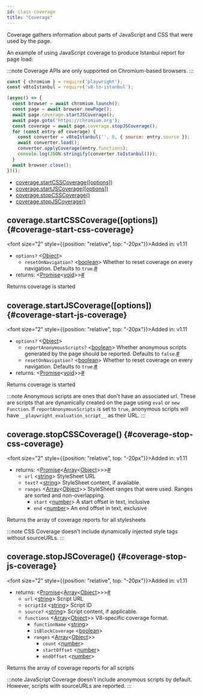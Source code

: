 ```yaml
---
id: class-coverage
title: "Coverage"
---
```


Coverage gathers information about parts of JavaScript and CSS that were used by the page.

An example of using JavaScript coverage to produce Istanbul report for page load:

:::note
Coverage APIs are only supported on Chromium-based browsers.
:::

```js
const { chromium } = require('playwright');
const v8toIstanbul = require('v8-to-istanbul');

(async() => {
  const browser = await chromium.launch();
  const page = await browser.newPage();
  await page.coverage.startJSCoverage();
  await page.goto('https://chromium.org');
  const coverage = await page.coverage.stopJSCoverage();
  for (const entry of coverage) {
    const converter = v8toIstanbul('', 0, { source: entry.source });
    await converter.load();
    converter.applyCoverage(entry.functions);
    console.log(JSON.stringify(converter.toIstanbul()));
  }
  await browser.close();
})();
```


- [coverage.startCSSCoverage([options])](/api/class-coverage.mdx#coverage-start-css-coverage)
- [coverage.startJSCoverage([options])](/api/class-coverage.mdx#coverage-start-js-coverage)
- [coverage.stopCSSCoverage()](/api/class-coverage.mdx#coverage-stop-css-coverage)
- [coverage.stopJSCoverage()](/api/class-coverage.mdx#coverage-stop-js-coverage)

## coverage.startCSSCoverage([options]) {#coverage-start-css-coverage}

<font size="2" style={{position: "relative", top: "-20px"}}>Added in: v1.11</font>

- `options?` &#60;[Object]&#62;
  - `resetOnNavigation?`<a aria-hidden="true" tabindex="-1" class="list-anchor-link" id="coverage-start-css-coverage-option-reset-on-navigation"/> &#60;[boolean]&#62; Whether to reset coverage on every navigation. Defaults to `true`.<a href="#coverage-start-css-coverage-option-reset-on-navigation" class="list-anchor">#</a>
- returns:<a aria-hidden="true" tabindex="-1" class="list-anchor-link" id="coverage-start-css-coverage-return"/> &#60;[Promise]<[void]>&#62;<a href="#coverage-start-css-coverage-return" class="list-anchor">#</a>

Returns coverage is started

## coverage.startJSCoverage([options]) {#coverage-start-js-coverage}

<font size="2" style={{position: "relative", top: "-20px"}}>Added in: v1.11</font>

- `options?` &#60;[Object]&#62;
  - `reportAnonymousScripts?`<a aria-hidden="true" tabindex="-1" class="list-anchor-link" id="coverage-start-js-coverage-option-report-anonymous-scripts"/> &#60;[boolean]&#62; Whether anonymous scripts generated by the page should be reported. Defaults to `false`.<a href="#coverage-start-js-coverage-option-report-anonymous-scripts" class="list-anchor">#</a>
  - `resetOnNavigation?`<a aria-hidden="true" tabindex="-1" class="list-anchor-link" id="coverage-start-js-coverage-option-reset-on-navigation"/> &#60;[boolean]&#62; Whether to reset coverage on every navigation. Defaults to `true`.<a href="#coverage-start-js-coverage-option-reset-on-navigation" class="list-anchor">#</a>
- returns:<a aria-hidden="true" tabindex="-1" class="list-anchor-link" id="coverage-start-js-coverage-return"/> &#60;[Promise]<[void]>&#62;<a href="#coverage-start-js-coverage-return" class="list-anchor">#</a>

Returns coverage is started

:::note
Anonymous scripts are ones that don't have an associated url. These are scripts that are dynamically created on the page using `eval` or `new Function`. If `reportAnonymousScripts` is set to `true`, anonymous scripts will have `__playwright_evaluation_script__` as their URL.
:::

## coverage.stopCSSCoverage() {#coverage-stop-css-coverage}

<font size="2" style={{position: "relative", top: "-20px"}}>Added in: v1.11</font>

- returns:<a aria-hidden="true" tabindex="-1" class="list-anchor-link" id="coverage-stop-css-coverage-return"/> &#60;[Promise]<[Array]<[Object]>>&#62;<a href="#coverage-stop-css-coverage-return" class="list-anchor">#</a>
  - `url` &#60;[string]&#62; StyleSheet URL
  - `text?` &#60;[string]&#62; StyleSheet content, if available.
  - `ranges` &#60;[Array]<[Object]>&#62; StyleSheet ranges that were used. Ranges are sorted and non-overlapping.
    - `start` &#60;[number]&#62; A start offset in text, inclusive
    - `end` &#60;[number]&#62; An end offset in text, exclusive

Returns the array of coverage reports for all stylesheets

:::note
CSS Coverage doesn't include dynamically injected style tags without sourceURLs.
:::

## coverage.stopJSCoverage() {#coverage-stop-js-coverage}

<font size="2" style={{position: "relative", top: "-20px"}}>Added in: v1.11</font>

- returns:<a aria-hidden="true" tabindex="-1" class="list-anchor-link" id="coverage-stop-js-coverage-return"/> &#60;[Promise]<[Array]<[Object]>>&#62;<a href="#coverage-stop-js-coverage-return" class="list-anchor">#</a>
  - `url` &#60;[string]&#62; Script URL
  - `scriptId` &#60;[string]&#62; Script ID
  - `source?` &#60;[string]&#62; Script content, if applicable.
  - `functions` &#60;[Array]<[Object]>&#62; V8-specific coverage format.
    - `functionName` &#60;[string]&#62;
    - `isBlockCoverage` &#60;[boolean]&#62;
    - `ranges` &#60;[Array]<[Object]>&#62;
      - `count` &#60;[number]&#62;
      - `startOffset` &#60;[number]&#62;
      - `endOffset` &#60;[number]&#62;

Returns the array of coverage reports for all scripts

:::note
JavaScript Coverage doesn't include anonymous scripts by default. However, scripts with sourceURLs are reported.
:::


[Accessibility]: /api/class-accessibility.mdx "Accessibility"
[Android]: /api/class-android.mdx "Android"
[AndroidDevice]: /api/class-androiddevice.mdx "AndroidDevice"
[AndroidInput]: /api/class-androidinput.mdx "AndroidInput"
[AndroidSocket]: /api/class-androidsocket.mdx "AndroidSocket"
[AndroidWebView]: /api/class-androidwebview.mdx "AndroidWebView"
[APIRequest]: /api/class-apirequest.mdx "APIRequest"
[APIRequestContext]: /api/class-apirequestcontext.mdx "APIRequestContext"
[APIResponse]: /api/class-apiresponse.mdx "APIResponse"
[APIResponseAssertions]: /test-assertions.mdx "APIResponseAssertions"
[Browser]: /api/class-browser.mdx "Browser"
[BrowserContext]: /api/class-browsercontext.mdx "BrowserContext"
[BrowserServer]: /api/class-browserserver.mdx "BrowserServer"
[BrowserType]: /api/class-browsertype.mdx "BrowserType"
[CDPSession]: /api/class-cdpsession.mdx "CDPSession"
[ConsoleMessage]: /api/class-consolemessage.mdx "ConsoleMessage"
[Coverage]: /api/class-coverage.mdx "Coverage"
[Dialog]: /api/class-dialog.mdx "Dialog"
[Download]: /api/class-download.mdx "Download"
[Electron]: /api/class-electron.mdx "Electron"
[ElectronApplication]: /api/class-electronapplication.mdx "ElectronApplication"
[ElementHandle]: /api/class-elementhandle.mdx "ElementHandle"
[FileChooser]: /api/class-filechooser.mdx "FileChooser"
[Frame]: /api/class-frame.mdx "Frame"
[FrameLocator]: /api/class-framelocator.mdx "FrameLocator"
[JSHandle]: /api/class-jshandle.mdx "JSHandle"
[Keyboard]: /api/class-keyboard.mdx "Keyboard"
[Locator]: /api/class-locator.mdx "Locator"
[LocatorAssertions]: /test-assertions.mdx "LocatorAssertions"
[Logger]: /api/class-logger.mdx "Logger"
[Mouse]: /api/class-mouse.mdx "Mouse"
[Page]: /api/class-page.mdx "Page"
[PageAssertions]: /test-assertions.mdx "PageAssertions"
[Playwright]: /api/class-playwright.mdx "Playwright"
[PlaywrightAssertions]: /test-assertions.mdx "PlaywrightAssertions"
[Request]: /api/class-request.mdx "Request"
[Response]: /api/class-response.mdx "Response"
[Route]: /api/class-route.mdx "Route"
[ScreenshotAssertions]: /test-assertions.mdx "ScreenshotAssertions"
[Selectors]: /api/class-selectors.mdx "Selectors"
[TimeoutError]: /api/class-timeouterror.mdx "TimeoutError"
[Touchscreen]: /api/class-touchscreen.mdx "Touchscreen"
[Tracing]: /api/class-tracing.mdx "Tracing"
[Video]: /api/class-video.mdx "Video"
[WebSocket]: /api/class-websocket.mdx "WebSocket"
[Worker]: /api/class-worker.mdx "Worker"
[Fixtures]: /api/class-fixtures.mdx "Fixtures"
[Storage]: /api/class-storage.mdx "Storage"
[Test]: /api/class-test.mdx "Test"
[TestConfig]: /api/class-testconfig.mdx "TestConfig"
[TestError]: /api/class-testerror.mdx "TestError"
[TestInfo]: /api/class-testinfo.mdx "TestInfo"
[TestOptions]: /api/class-testoptions.mdx "TestOptions"
[TestProject]: /api/class-testproject.mdx "TestProject"
[WorkerInfo]: /api/class-workerinfo.mdx "WorkerInfo"
[Location]: /api/class-location.mdx "Location"
[Reporter]: /api/class-reporter.mdx "Reporter"
[Suite]: /api/class-suite.mdx "Suite"
[TestCase]: /api/class-testcase.mdx "TestCase"
[TestResult]: /api/class-testresult.mdx "TestResult"
[TestStep]: /api/class-teststep.mdx "TestStep"
[Element]: https://developer.mozilla.org/en-US/docs/Web/API/element "Element"
[EvaluationArgument]: /evaluating.mdx#evaluation-argument "EvaluationArgument"
[Promise]: https://developer.mozilla.org/en-US/docs/Web/JavaScript/Reference/Global_Objects/Promise "Promise"
[iterator]: https://developer.mozilla.org/en-US/docs/Web/JavaScript/Reference/Iteration_protocols "Iterator"
[origin]: https://developer.mozilla.org/en-US/docs/Glossary/Origin "Origin"
[selector]: https://developer.mozilla.org/en-US/docs/Web/CSS/CSS_Selectors "selector"
[Serializable]: https://developer.mozilla.org/en-US/docs/Web/JavaScript/Reference/Global_Objects/JSON/stringify#Description "Serializable"
[UIEvent.detail]: https://developer.mozilla.org/en-US/docs/Web/API/UIEvent/detail "UIEvent.detail"
[UnixTime]: https://en.wikipedia.org/wiki/Unix_time "Unix Time"
[xpath]: https://developer.mozilla.org/en-US/docs/Web/XPath "xpath"

[Array]: https://developer.mozilla.org/en-US/docs/Web/JavaScript/Reference/Global_Objects/Array "Array"
[boolean]: https://developer.mozilla.org/en-US/docs/Web/JavaScript/Data_structures#Boolean_type "Boolean"
[Buffer]: https://nodejs.org/api/buffer.html#buffer_class_buffer "Buffer"
[ChildProcess]: https://nodejs.org/api/child_process.html "ChildProcess"
[Error]: https://nodejs.org/api/errors.html#errors_class_error "Error"
[EventEmitter]: https://nodejs.org/api/events.html#events_class_eventemitter "EventEmitter"
[function]: https://developer.mozilla.org/en-US/docs/Web/JavaScript/Reference/Global_Objects/Function "Function"
[Map]: https://developer.mozilla.org/en-US/docs/Web/JavaScript/Reference/Global_Objects/Map "Map"
[null]: https://developer.mozilla.org/en-US/docs/Web/JavaScript/Reference/Global_Objects/null "null"
[number]: https://developer.mozilla.org/en-US/docs/Web/JavaScript/Data_structures#Number_type "Number"
[Object]: https://developer.mozilla.org/en-US/docs/Web/JavaScript/Reference/Global_Objects/Object "Object"
[Promise]: https://developer.mozilla.org/en-US/docs/Web/JavaScript/Reference/Global_Objects/Promise "Promise"
[Readable]: https://nodejs.org/api/stream.html#stream_class_stream_readable "Readable"
[RegExp]: https://developer.mozilla.org/en-US/docs/Web/JavaScript/Reference/Global_Objects/RegExp "RegExp"
[string]: https://developer.mozilla.org/en-US/docs/Web/JavaScript/Data_structures#String_type "string"
[void]: https://developer.mozilla.org/en-US/docs/Web/JavaScript/Reference/Global_Objects/undefined "void"
[URL]: https://nodejs.org/api/url.html "URL"

[all available image tags]: https://mcr.microsoft.com/en-us/product/playwright/about "all available image tags"
[Docker Hub]: https://hub.docker.com/_/microsoft-playwright "Docker Hub"
[Dockerfile.focal]: https://github.com/microsoft/playwright/blob/main/utils/docker/Dockerfile.focal "Dockerfile.focal"
